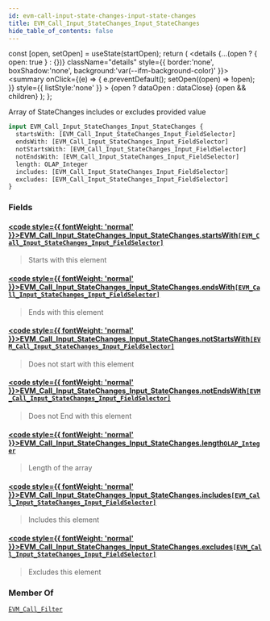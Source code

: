 ```yaml
---
id: evm-call-input-state-changes-input-state-changes
title: EVM_Call_Input_StateChanges_Input_StateChanges
hide_table_of_contents: false
---
```







  const [open, setOpen] = useState(startOpen);
  return (
    <details {...(open ? { open: true } : {})} className="details" style={{ border:'none', boxShadow:'none', background:'var(--ifm-background-color)' }}>
      <summary
        onClick={(e) => {
          e.preventDefault();
          setOpen((open) => !open);
        }}
        style={{ listStyle:'none' }}
      >
      {open ? dataOpen : dataClose}
      </summary>
      {open && children}
    </details>
  );
};










Array of StateChanges includes or excludes provided value


```graphql
input EVM_Call_Input_StateChanges_Input_StateChanges {
  startsWith: [EVM_Call_Input_StateChanges_Input_FieldSelector]
  endsWith: [EVM_Call_Input_StateChanges_Input_FieldSelector]
  notStartsWith: [EVM_Call_Input_StateChanges_Input_FieldSelector]
  notEndsWith: [EVM_Call_Input_StateChanges_Input_FieldSelector]
  length: OLAP_Integer
  includes: [EVM_Call_Input_StateChanges_Input_FieldSelector]
  excludes: [EVM_Call_Input_StateChanges_Input_FieldSelector]
}
```




### Fields

#### [<code style={{ fontWeight: 'normal' }}>EVM_Call_Input_StateChanges_Input_StateChanges.<b>startsWith</b></code>](#)<Bullet />[`[EVM_Call_Input_StateChanges_Input_FieldSelector]`](/docs/graphql-reference/inputs/evm-call-input-state-changes-input-field-selector) <Badge class="badge badge--secondary" text="list"/> <Badge class="badge badge--secondary" text="input"/> 
> 
> 
> Starts with this element
> 

#### [<code style={{ fontWeight: 'normal' }}>EVM_Call_Input_StateChanges_Input_StateChanges.<b>endsWith</b></code>](#)<Bullet />[`[EVM_Call_Input_StateChanges_Input_FieldSelector]`](/docs/graphql-reference/inputs/evm-call-input-state-changes-input-field-selector) <Badge class="badge badge--secondary" text="list"/> <Badge class="badge badge--secondary" text="input"/> 
> 
> 
> Ends with this element
> 

#### [<code style={{ fontWeight: 'normal' }}>EVM_Call_Input_StateChanges_Input_StateChanges.<b>notStartsWith</b></code>](#)<Bullet />[`[EVM_Call_Input_StateChanges_Input_FieldSelector]`](/docs/graphql-reference/inputs/evm-call-input-state-changes-input-field-selector) <Badge class="badge badge--secondary" text="list"/> <Badge class="badge badge--secondary" text="input"/> 
> 
> 
> Does not start with this element
> 

#### [<code style={{ fontWeight: 'normal' }}>EVM_Call_Input_StateChanges_Input_StateChanges.<b>notEndsWith</b></code>](#)<Bullet />[`[EVM_Call_Input_StateChanges_Input_FieldSelector]`](/docs/graphql-reference/inputs/evm-call-input-state-changes-input-field-selector) <Badge class="badge badge--secondary" text="list"/> <Badge class="badge badge--secondary" text="input"/> 
> 
> 
> Does not End with this element
> 

#### [<code style={{ fontWeight: 'normal' }}>EVM_Call_Input_StateChanges_Input_StateChanges.<b>length</b></code>](#)<Bullet />[`OLAP_Integer`](/docs/graphql-reference/inputs/olap-integer) <Badge class="badge badge--secondary" text="input"/> 
> 
> 
> Length of the array
> 

#### [<code style={{ fontWeight: 'normal' }}>EVM_Call_Input_StateChanges_Input_StateChanges.<b>includes</b></code>](#)<Bullet />[`[EVM_Call_Input_StateChanges_Input_FieldSelector]`](/docs/graphql-reference/inputs/evm-call-input-state-changes-input-field-selector) <Badge class="badge badge--secondary" text="list"/> <Badge class="badge badge--secondary" text="input"/> 
> 
> 
> Includes this element
> 

#### [<code style={{ fontWeight: 'normal' }}>EVM_Call_Input_StateChanges_Input_StateChanges.<b>excludes</b></code>](#)<Bullet />[`[EVM_Call_Input_StateChanges_Input_FieldSelector]`](/docs/graphql-reference/inputs/evm-call-input-state-changes-input-field-selector) <Badge class="badge badge--secondary" text="list"/> <Badge class="badge badge--secondary" text="input"/> 
> 
> 
> Excludes this element
> 



### Member Of

[`EVM_Call_Filter`](/docs/graphql-reference/inputs/evm-call-filter)  <Badge class="badge badge--secondary" text="input"/>

